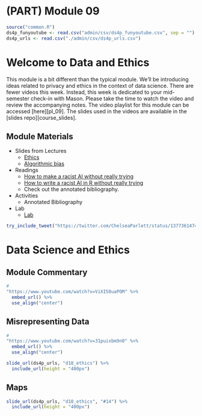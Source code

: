 # (PART) Module 09 {-}

```r
source("common.R")
ds4p_funyoutube <- read.csv("admin/csv/ds4p_funyoutube.csv", sep = "")
ds4p_urls <- read.csv("./admin/csv/ds4p_urls.csv")
```

# Welcome to Data and Ethics

This module is a bit different than the typical module. We'll be introducing ideas related to privacy and ethics in the context of data science. There are fewer videos this week. Instead, this week is dedicated to your mid-semester check-in with Mason. Please take the time to watch the video and review the accompanying notes. The video playlist for this module can be accessed [here][pl_09]. The slides used in the videos are available in the [slides repo][course_slides].

## Module Materials

* Slides from Lectures
  * [Ethics](https://datascience4psych.github.io/slides/d18_ethics/d18_ethics.html)
  * [Algorithmic bias](https://datascience4psych.github.io/slides/d19_bias/d19_bias.html)
* Readings
  * [How to make a racist AI without really trying](https://blog.conceptnet.io/posts/2017/how-to-make-a-racist-ai-without-really-trying/)
  * [How to write a racist AI in R without really trying](https://notstatschat.rbind.io/2018/09/27/how-to-write-a-racist-ai-in-r-without-really-trying/)
  * Check out the annotated bibliography.
* Activities
  * Annotated Bibliography
* Lab
  * [Lab](#lab09)

```r
try_include_tweet("https://twitter.com/ChelseaParlett/status/1377361474952200194")
```

# Data Science and Ethics

## Module Commentary

```r
#
"https://www.youtube.com/watch?v=ViXI50uaPOM" %>%
  embed_url() %>%
  use_align("center")
```

## Misrepresenting Data

```r
#
"https://www.youtube.com/watch?v=31puixbm9n0" %>%
  embed_url() %>%
  use_align("center")
```

```r
slide_url(ds4p_urls, "d18_ethics") %>%
  include_url(height = "400px")
```
<!--
### Graph Detective 

Source: Lucy D'Agostino McGowan. [Graph detective](https://livefreeordichotomize.com/2020/05/17/graph-detective/). Live Free or Dichotomize. 17 May 2020.
<center>
<iframe width="900" height="1000" src="https://livefreeordichotomize.com/2020/05/17/graph-detective/" frameborder="0"></iframe></center>

-->
## Maps

```r
slide_url(ds4p_urls, "d18_ethics", "#14") %>%
  include_url(height = "400px")
```
